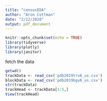 ```yaml
---
title: "censusEDA"
author: "Aron Cottman"
date: "2/12/2020"
output: pdf_document
---
```


```r
knitr::opts_chunk$set(echo = TRUE)
library(tidyverse)
library(plotly)
library(janitor)

```

fetch the data
```r
getwd()
trackData <- read_csv('pdb2019trv6_us.csv')
blockData <- read_csv('pdb2019bgv6_us.csv')
str(trackData)
trackHead <- trackData[1:5,]
View(trackHead)
```

